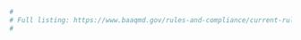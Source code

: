 ```r
#
# Full listing: https://www.baaqmd.gov/rules-and-compliance/current-rules
#
```

[Regulation 2-1]: https://www.baaqmd.gov/rules-and-compliance/rules/reg-2-rule-1-general-requirements "Regulation 2, Rule 1"

[Regulation 2-2]: https://www.baaqmd.gov/rules-and-compliance/rules/reg-2-rule-2-new-source-review "Regulation 2, Rule 2"

[Regulation 2-5]: https://www.baaqmd.gov/rules-and-compliance/rules/reg-2-rule-5-new-source-review-of-toxic-air-contaminants "Regulation 2, Rule 5"

[Regulation 6]: https://www.baaqmd.gov/rules-and-compliance/rules/regulation-6-particulate-matter---common-definitions-and-test-methods "Regulation 6"

[Regulation 7]: https://www.baaqmd.gov/rules-and-compliance/rules/reg-7-odorous-substances "Regulation 7"

[Regulation 8]: https://www.baaqmd.gov/rules-and-compliance/rules/reg-8-organic-compounds "Regulation 8"

[Regulation 8-5]: https://www.baaqmd.gov/rules-and-compliance/rules/reg-8-rule-5-storage-of-organic-liquids "Regulation 8, Rule 5"

[Regulation 8-4]: https://www.baaqmd.gov/rules-and-compliance/rules/reg-8-rule-4-general-solvent-and-surface-coating-operations "Regulation 8, Rule 4"

[Regulation 8-10]: https://www.baaqmd.gov/rules-and-compliance/rules/reg-8-rule-10-process-vessel-depressurization "Regulation 8, Rule 10"

[Regulation 8-15]: https://www.baaqmd.gov/rules-and-compliance/rules/reg-8-rule-15-emulsified-and-liquid-asphalts "Regulation 8, Rule 15"

[Regulation 8-17]: https://www.baaqmd.gov/rules-and-compliance/rules/reg-8-rule-17-petroleum-dry-cleaning-operations "Regulation 8, Rule 17"

[Regulation 8-18]: https://www.baaqmd.gov/rules-and-compliance/rules/reg-8-rule-18-equipment-leaks "Regulation 8, Rule 18"

[Regulation 8-22]: https://www.baaqmd.gov/rules-and-compliance/rules/reg-8-rule-22-valves-and-flanges-at-chemical-plants "Regulation 8, Rule 22"

[Regulation 8-27]: https://www.baaqmd.gov/rules-and-compliance/rules/reg-8-rule-27-deleted-march-4-2009 "Regulation 8, Rule 27"

[Regulation 8-42]: https://www.baaqmd.gov/rules-and-compliance/rules/reg-8-rule-42-large-commercial-bread-bakeries "Regulation 8, Rule 42"

[Regulation 8-51]: https://www.baaqmd.gov/rules-and-compliance/rules/reg-8-rule-51-adhesive-and-sealant-products "Regulation 8, Rule 51"

[Regulation 9]: https://www.baaqmd.gov/rules-and-compliance/rules/reg-9-inorganic-gaseous-pollutants "Regulation 9"

[Regulation 9-1]: https://www.baaqmd.gov/rules-and-compliance/rules/reg-9-rule-1-sulfur-dioxide "Regulation 9, Rule 1"

[Regulation 9-13]: https://www.baaqmd.gov/rules-and-compliance/rules/reg-9-rule-13--nitrogen-oxides-particulate-matter-and-toxic-air-contaminants-from-portland-cement-ma "Regulation 9, Rule 13"

[Regulation 11-16]: https://www.baaqmd.gov/rules-and-compliance/rules/reg-11-rule-16-perchloroethylene-and-synthetic-solvent-dry-cleaning-operations "Regulation 11, Rule 16" 

[Regulation 12]: https://www.baaqmd.gov/rules-and-compliance/rules/reg-12-miscellaneous-standards-of-performance "Regulation 12"

[Regulation 12-11]: https://www.baaqmd.gov/rules-and-compliance/rules/reg-12-rule-11-flare-monitoring-at-petroleum-refineries "Regulation 12, Rule 11"

[Regulation 12-12]: https://www.baaqmd.gov/rules-and-compliance/rules/reg-12-rule-12-flares-at-petroleum-refineries "Regulation 12, Rule 12"

